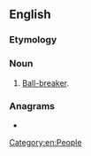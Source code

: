{{also|ballbuster}}
==English==

===Etymology===
{{compound|en|ball|buster}}

===Noun===
{{en-noun}}

# {{lb|en}} [[ball-breaker|Ball-breaker]].

===Anagrams===
* {{anagrams|en|bullet bras}}

[[Category:en:People]]